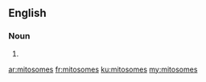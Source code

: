 ==English==

===Noun===
{{head|en|plural}}

# {{plural of|mitosome|lang=en}}

[[ar:mitosomes]]
[[fr:mitosomes]]
[[ku:mitosomes]]
[[my:mitosomes]]